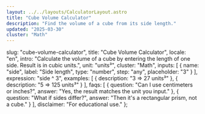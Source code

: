 ```yaml
---
layout: ../../layouts/CalculatorLayout.astro
title: "Cube Volume Calculator"
description: "Find the volume of a cube from its side length."
updated: "2025-03-30"
cluster: "Math"
---
```



  slug: "cube-volume-calculator",
  title: "Cube Volume Calculator",
  locale: "en",
  intro: "Calculate the volume of a cube by entering the length of one side. Result is in cubic units.",
  unit: "units³",
  cluster: "Math",
  inputs: [
    { name: "side", label: "Side length", type: "number", step: "any", placeholder: "3" }
  ],
  expression: "side ^ 3",
  examples: [
    { description: "3 ⇒ 27 units³" },
    { description: "5 ⇒ 125 units³" }
  ],
  faqs: [
    { question: "Can I use centimeters or inches?", answer: "Yes, the result matches the unit you input." },
    { question: "What if sides differ?", answer: "Then it's a rectangular prism, not a cube." }
  ],
  disclaimer: "For educational use."
};

<Calculator schema={schema} />
